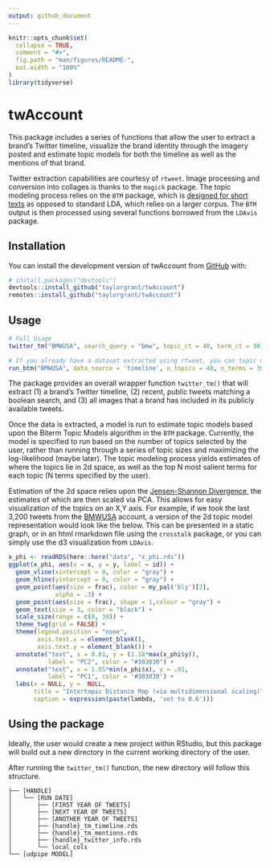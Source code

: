 ```yaml
---
output: github_document
---
```


<!-- README.md is generated from README.Rmd. Please edit that file -->

```r
knitr::opts_chunk$set(
  collapse = TRUE,
  comment = "#>",
  fig.path = "man/figures/README-",
  out.width = "100%"
)
library(tidyverse)
```

# twAccount

This package includes a series of functions that allow the user to extract a brand's Twitter timeline, visualize the brand identity through the imagery posted and estimate topic models for both the timeline as well as the mentions of that brand. 

Twitter extraction capabilities are courtesy of `rtweet`. Image processing and conversion into collages is thanks to the `magick` package. The topic modeling process relies on the `BTM` package, which is [designed for short texts](https://github.com/xiaohuiyan/xiaohuiyan.github.io/blob/master/paper/BTM-WWW13.pdf){target="_blank"} as opposed to standard LDA, which relies on a larger corpus. The `BTM` output is then processed using several functions borrowed from the `LDAvis` package. 



## Installation

You can install the development version of twAccount from [GitHub](https://github.com/) with:

``` r
# install.packages("devtools")
devtools::install_github("taylorgrant/twAccount")
remotes::install_github("taylorgrant/twAccount")
```

## Usage 

```r
# Full Usage 
twitter_tm("BMWUSA", search_query = "bmw", topic_ct = 40, term_ct = 30)

# If you already have a dataset extracted using rtweet, you can topic model with:
run_btm("BMWUSA", data_source = 'timeline', n_topics = 40, n_terms = 30)
```


The package provides an overall wrapper function `twitter_tm()` that will extract (1) a brand's Twitter timeline, (2) recent, public tweets matching a boolean search, and (3) all images that a brand has included in its publicly available tweets. 

Once the data is extracted, a model is run to estimate topic models based upon the Biterm Topic Models algorithm in the `BTM` package. Currently, the model is specified to run based on the number of topics selected by the user, rather than running through a series of topic sizes and maximizing the log-likelihood (maybe later). The topic modeling process yields estimates of where the topics lie in 2d space, as well as the top N most salient terms for each topic (N terms specified by the user).

Estimation of the 2d space relies upon the [Jensen-Shannon Divergence](https://en.wikipedia.org/wiki/Jensen%E2%80%93Shannon_divergence){target="_blank"}, the estimates of which are then scaled via PCA. This allows for easy visualization of the topics on an X,Y axis. For example, if we took the last 3,200 tweets from the [BMWUSA](https://twitter.com/BMWUSA?ref_src=twsrc%5Egoogle%7Ctwcamp%5Eserp%7Ctwgr%5Eauthor){target="_blank"} account, a version of the 2d topic model representation would look like the below. This can be presented in a static graph, or in an html rmarkdown file using the `crosstalk` package, or you can simply use the d3 visualization from `LDAvis`.  

```r
x_phi <- readRDS(here::here("data", "x_phi.rds")) 
ggplot(x_phi, aes(x = x, y = y, label = id)) +
  geom_vline(xintercept = 0, color = "gray") +
  geom_hline(yintercept = 0, color = "gray") +
  geom_point(aes(size = frac), color = my_pal('bly')[2],
             alpha = .3) +
  geom_point(aes(size = frac), shape = 1,colour = "gray") +
  geom_text(size = 3, color = "black") +
  scale_size(range = c(0, 30)) +
  theme_twg(grid = FALSE) +
  theme(legend.position = "none",
        axis.text.x = element_blank(),
        axis.text.y = element_blank()) +
  annotate("text", x = 0.01, y = (1.18*max(x_phi$y)),
           label = "PC2", color = "#303030") +
  annotate("text", x = 1.05*min(x_phi$x), y = .01,
           label = "PC1", color = '#303030') +
  labs(x = NULL, y =  NULL,
       title = "Intertopic Distance Map (via multidimensional scaling)",
       caption = expression(paste(lambda, 'set to 0.6')))
```

## Using the package 

Ideally, the user would create a new project within RStudio, but this package will build out a new directory in the current working directory of the user. 

After running the `twitter_tm()` function, the new directory will follow this structure. 

```
├── [HANDLE]
│   └── [RUN DATE]
│       ├── [FIRST YEAR OF TWEETS]
│       ├── [NEXT YEAR OF TWEETS]
│       ├── [ANOTHER YEAR OF TWEETS]
│       ├── {handle}_tm_timeline.rds
│       ├── {handle}_tm_mentions.rds
│       ├── {handle}_twitter_info.rds
│       └── local_cols
└── [udpipe MODEL]
```


